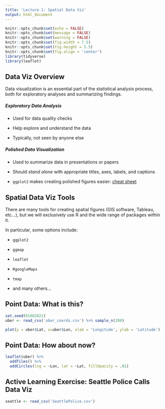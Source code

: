 ```yaml
---
title: 'Lecture 1: Spatial Data Viz'
output: html_document
---
```


```r
knitr::opts_chunk$set(echo = FALSE)
knitr::opts_chunk$set(message = FALSE)
knitr::opts_chunk$set(warning = FALSE)
knitr::opts_chunk$set(fig.width = 7.5)
knitr::opts_chunk$set(fig.height = 5.5)
knitr::opts_chunk$set(fig.align = 'center')
library(tidyverse)
library(leaflet)
```


## Data Viz Overview

Data visualization is an essential part of the statistical analysis process, both for exploratory analyses and summarizing findings.

##### Exploratory Data Analysis

- Used for data quality checks

- Help explore and understand the data

- Typically, not seen by anyone else

##### Polished Data Visualization

- Used to summarize data in presentations or papers

- Should *stand alone* with appropriate titles, axes, labels, and captions

- `ggplot2` makes creating polished figures easier: [cheat sheet](https://www.rstudio.com/wp-content/uploads/2016/11/ggplot2-cheatsheet-2.1.pdf)

## Spatial Data Viz Tools

There are many tools for creating spatial figures (GIS software, Tableau, etc...), but we will exclusively use R and the wide range of packages within it.

In particular, some options include:

- `ggplot2`

- `ggmap`

- `leaflet`

- `RgoogleMaps`

- `tmap`

- and many others...


## Point Data: What is this?
```r
set.seed(01082021)
uber <- read_csv('uber_coords.csv') %>% sample_n(200)

plot(y = uber$Lat, x=uber$Lon, xlab = 'Longitude', ylab = 'Latitude')
```


## Point Data: How about now?
```r
leaflet(uber) %>%
  addTiles() %>%
  addCircles(lng = ~Lon, lat = ~Lat, fillOpacity = .01)
```



## Active Learning Exercise: Seattle Police Calls Data Viz
```r
seattle <- read_csv('SeattlePolice.csv')
```

